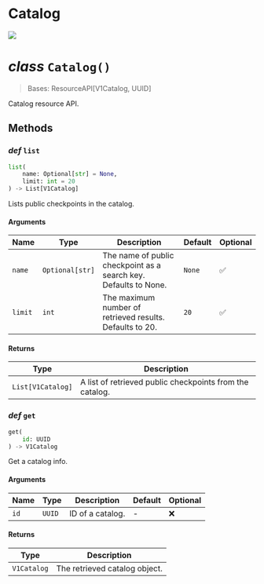 # Catalog

<a href="https://github.com/friendliai/periflow-client/tree/main/periflow/sdk/resource/catalog.py">
    <img src="https://img.shields.io/badge/View%20source%20on%20GitHub-181717?style=for-the-badge&logo=Github" />
</a>

# _class_ `Catalog()`

> Bases: ResourceAPI[V1Catalog, UUID]

Catalog resource API.

## Methods

### _def_ `list`

```python
list(
    name: Optional[str] = None,
    limit: int = 20
) -> List[V1Catalog]
```

Lists public checkpoints in the catalog.

#### Arguments

| Name | Type | Description | Default | Optional |
|------|------|-------------|---------|----------|
| `name` | `Optional[str]` | The name of public checkpoint as a search key. Defaults to None. | `None` | ✅ |
| `limit` | `int` | The maximum number of retrieved results. Defaults to 20. | `20` | ✅ |

#### Returns

| Type | Description |
|------|-------------|
| `List[V1Catalog]` | A list of retrieved public checkpoints from the catalog. |

### _def_ `get`

```python
get(
    id: UUID
) -> V1Catalog
```

Get a catalog info.

#### Arguments

| Name | Type | Description | Default | Optional |
|------|------|-------------|---------|----------|
| `id` | `UUID` | ID of a catalog. | - | ❌ |

#### Returns

| Type | Description |
|------|-------------|
| `V1Catalog` | The retrieved catalog object. |
